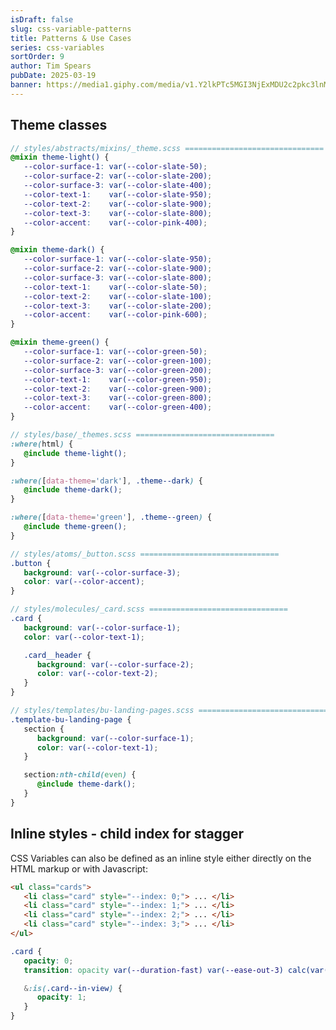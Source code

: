 ```yaml
---
isDraft: false
slug: css-variable-patterns
title: Patterns & Use Cases
series: css-variables
sortOrder: 9
author: Tim Spears
pubDate: 2025-03-19
banner: https://media1.giphy.com/media/v1.Y2lkPTc5MGI3NjExMDU2c2pkc3lnMzl4aDl0YzVkYmFhdGdtZ2RlOHN0dzgwcjY1MHdhdSZlcD12MV9pbnRlcm5hbF9naWZfYnlfaWQmY3Q9Zw/lXu72d4iKwqek/giphy.gif
---
```


## Theme classes

```scss
// styles/abstracts/mixins/_theme.scss ===============================
@mixin theme-light() {
   --color-surface-1: var(--color-slate-50);
   --color-surface-2: var(--color-slate-200);
   --color-surface-3: var(--color-slate-400);
   --color-text-1:    var(--color-slate-950);
   --color-text-2:    var(--color-slate-900);
   --color-text-3:    var(--color-slate-800);
   --color-accent:    var(--color-pink-400);
}

@mixin theme-dark() {
   --color-surface-1: var(--color-slate-950);
   --color-surface-2: var(--color-slate-900);
   --color-surface-3: var(--color-slate-800);
   --color-text-1:    var(--color-slate-50);
   --color-text-2:    var(--color-slate-100);
   --color-text-3:    var(--color-slate-200);
   --color-accent:    var(--color-pink-600);
}

@mixin theme-green() {
   --color-surface-1: var(--color-green-50);
   --color-surface-2: var(--color-green-100);
   --color-surface-3: var(--color-green-200);
   --color-text-1:    var(--color-green-950);
   --color-text-2:    var(--color-green-900);
   --color-text-3:    var(--color-green-800);
   --color-accent:    var(--color-green-400);
}

// styles/base/_themes.scss ===============================
:where(html) {
   @include theme-light();
}

:where([data-theme='dark'], .theme--dark) {
   @include theme-dark();
}

:where([data-theme='green'], .theme--green) {
   @include theme-green();
}

// styles/atoms/_button.scss ===============================
.button {
   background: var(--color-surface-3);
   color: var(--color-accent);
}

// styles/molecules/_card.scss ===============================
.card {
   background: var(--color-surface-1);
   color: var(--color-text-1);

   .card__header {
      background: var(--color-surface-2);
      color: var(--color-text-2);
   }
}

// styles/templates/bu-landing-pages.scss ===============================
.template-bu-landing-page {
   section {
      background: var(--color-surface-1);
      color: var(--color-text-1);
   }

   section:nth-child(even) {
      @include theme-dark();
   }
}
```


## Inline styles - child index for stagger
CSS Variables can also be defined as an inline style either directly on the HTML markup or with Javascript:

```html
<ul class="cards">
   <li class="card" style="--index: 0;"> ... </li>
   <li class="card" style="--index: 1;"> ... </li>
   <li class="card" style="--index: 2;"> ... </li>
   <li class="card" style="--index: 3;"> ... </li>
</ul>
```

```css
.card {
   opacity: 0;
   transition: opacity var(--duration-fast) var(--ease-out-3) calc(var(--duration-fast) * var(--index));

   &:is(.card--in-view) {
      opacity: 1;
   }
}
```


